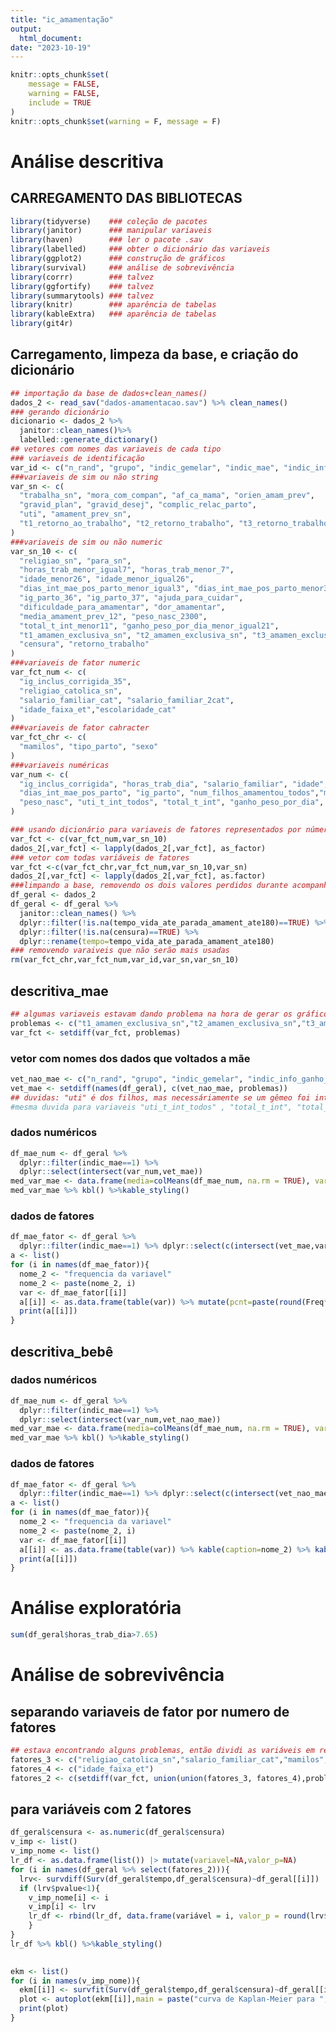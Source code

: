 ```yaml
---
title: "ic_amamentação"
output: 
  html_document:
date: "2023-10-19"
---
```


```r
knitr::opts_chunk$set(
	message = FALSE,
	warning = FALSE,
	include = TRUE
)
knitr::opts_chunk$set(warning = F, message = F)
```

# Análise descritiva

## CARREGAMENTO DAS BIBLIOTECAS

```r
library(tidyverse)    ### coleção de pacotes
library(janitor)      ### manipular variaveis
library(haven)        ### ler o pacote .sav    
library(labelled)     ### obter o dicionário das variaveis  
library(ggplot2)      ### construção de gráficos 
library(survival)     ### análise de sobrevivência
library(corrr)        ### talvez
library(ggfortify)    ### talvez
library(summarytools) ### talvez
library(knitr)        ### aparência de tabelas
library(kableExtra)   ### aparência de tabelas
library(git4r)
```

## Carregamento, limpeza da base, e criação do dicionário

```r
## importação da base de dados+clean_names()
dados_2 <- read_sav("dados-amamentacao.sav") %>% clean_names()
### gerando dicionário
dicionario <- dados_2 %>% 
  janitor::clean_names()%>% 
  labelled::generate_dictionary()
## vetores com nomes das variaveis de cada tipo
### variaveis de identificação
var_id <- c("n_rand", "grupo", "indic_gemelar", "indic_mae", "indic_info_ganho_peso", "indic_t", "indic_tempo","filter")
###variaveis de sim ou não string
var_sn <- c(
  "trabalha_sn", "mora_com_compan", "af_ca_mama", "orien_amam_prev",
  "gravid_plan", "gravid_desej", "complic_relac_parto",
  "uti", "amament_prev_sn",
  "t1_retorno_ao_trabalho", "t2_retorno_trabalho", "t3_retorno_trabalho"
)
###variaveis de sim ou não numeric
var_sn_10 <- c(
  "religiao_sn", "para_sn",
  "horas_trab_menor_igual7", "horas_trab_menor_7",
  "idade_menor26", "idade_menor_igual26",
  "dias_int_mae_pos_parto_menor_igual3", "dias_int_mae_pos_parto_menor3",
  "ig_parto_36", "ig_parto_37", "ajuda_para_cuidar",
  "dificuldade_para_amamentar", "dor_amamentar",
  "media_amament_prev_12", "peso_nasc_2300",
  "total_t_int_menor11", "ganho_peso_por_dia_menor_igual21",
  "t1_amamen_exclusiva_sn", "t2_amamen_exclusiva_sn", "t3_amamen_exclusiva_sn", "amamen_exclusiva_sn",
  "censura", "retorno_trabalho"
)
###variaveis de fator numeric
var_fct_num <- c(
  "ig_inclus_corrigida_35",
  "religiao_catolica_sn",
  "salario_familiar_cat", "salario_familiar_2cat",
  "idade_faixa_et","escolaridade_cat"
)
###variaveis de fator cahracter
var_fct_chr <- c(
  "mamilos", "tipo_parto", "sexo"
)
###variaveis numéricas
var_num <- c(
  "ig_inclus_corrigida", "horas_trab_dia", "salario_familiar", "idade",
  "dias_int_mae_pos_parto", "ig_parto", "num_filhos_amamentou_todos","media_amament_prev_meses_todos",
  "peso_nasc", "uti_t_int_todos", "total_t_int", "ganho_peso_por_dia", "tempo"
)

### usando dicionário para variaveis de fatores representados por números
var_fct <- c(var_fct_num,var_sn_10)
dados_2[,var_fct] <- lapply(dados_2[,var_fct], as_factor)
### vetor com todas variáveis de fatores
var_fct <-c(var_fct_chr,var_fct_num,var_sn_10,var_sn)
dados_2[,var_fct] <- lapply(dados_2[,var_fct], as.factor)
###limpando a base, removendo os dois valores perdidos durante acompanhamento
df_geral <- dados_2
df_geral <- df_geral %>% 
  janitor::clean_names() %>%
  dplyr::filter(!is.na(tempo_vida_ate_parada_amament_ate180)==TRUE) %>% 
  dplyr::filter(!is.na(censura)==TRUE) %>% 
  dplyr::rename(tempo=tempo_vida_ate_parada_amament_ate180) 
### removendo varaiveis que não serão mais usadas
rm(var_fct_chr,var_fct_num,var_id,var_sn,var_sn_10)
```

## descritiva_mae

```r
## algumas variaveis estavam dando problema na hora de gerar os gráficos, então as removi 
problemas <- c("t1_amamen_exclusiva_sn","t2_amamen_exclusiva_sn","t3_amamen_exclusiva_sn","amamen_exclusiva_sn","indic_t","indic_tempo","censura","tempo","t1_retorno_ao_trabalho","t2_retorno_trabalho","t3_retorno_trabalho","retorno_trabalho","filter")
var_fct <- setdiff(var_fct, problemas)
```


### vetor com nomes dos dados que voltados a mãe

```r
vet_nao_mae <- c("n_rand", "grupo", "indic_gemelar", "indic_info_ganho_peso", "indic_t", "indic_tempo","filter","sexo","peso_nasc","peso_nasc_2300","uti","uti_t_int_todos","total_t_int", "total_t_int_menor11","ganho_peso_por_dia","ganho_peso_por_dia_menor_igual21",problemas)
vet_mae <- setdiff(names(df_geral), c(vet_nao_mae, problemas))
## duvidas: "uti" é dos filhos, mas necessáriamente se um gêmeo foi internado, o outro também será? COLOQUEI NO VETOR PARA TIRAR
#mesma duvida para variaveis "uti_t_int_todos" , "total_t_int", "total_t_int_menor11", 
```

### dados numéricos

```r
df_mae_num <- df_geral %>% 
  dplyr::filter(indic_mae==1) %>% 
  dplyr::select(intersect(var_num,vet_mae))
med_var_mae <- data.frame(media=colMeans(df_mae_num, na.rm = TRUE), variancia=apply(df_mae_num, 2, var, na.rm = TRUE))
med_var_mae %>% kbl() %>%kable_styling()
```

### dados de fatores

```r
df_mae_fator <- df_geral %>% 
  dplyr::filter(indic_mae==1) %>% dplyr::select(c(intersect(vet_mae,var_fct)))
a <- list()
for (i in names(df_mae_fator)){
  nome_2 <- "frequencia da variavel"
  nome_2 <- paste(nome_2, i)
  var <- df_mae_fator[[i]]
  a[[i]] <- as.data.frame(table(var)) %>% mutate(pcnt=paste(round(Freq*100/180,2),"%")) %>% kable() %>% kable_styling()# adicionei o "pcnt", mas isso alterou o gráfico
  print(a[[i]])
}
```
## descritiva_bebê

### dados numéricos

```r
df_mae_num <- df_geral %>% 
  dplyr::filter(indic_mae==1) %>% 
  dplyr::select(intersect(var_num,vet_nao_mae))
med_var_mae <- data.frame(media=colMeans(df_mae_num, na.rm = TRUE), variancia=apply(df_mae_num, 2, var, na.rm = TRUE))
med_var_mae %>% kbl() %>%kable_styling()
```

### dados de fatores

```r
df_mae_fator <- df_geral %>% 
  dplyr::filter(indic_mae==1) %>% dplyr::select(c(intersect(vet_nao_mae,var_fct)))
a <- list()
for (i in names(df_mae_fator)){
  nome_2 <- "frequencia da variavel"
  nome_2 <- paste(nome_2, i)
  var <- df_mae_fator[[i]]
  a[[i]] <- as.data.frame(table(var)) %>% kable(caption=nome_2) %>% kable_styling()
  print(a[[i]])
}
```

# Análise exploratória 
```r
sum(df_geral$horas_trab_dia>7.65)
```

# Análise de sobrevivência

## separando variaveis de fator por numero de fatores 

```r
## estava encontrando alguns problemas, então dividi as variáveis em relação ao número de fatores 
fatores_3 <- c("religiao_catolica_sn","salario_familiar_cat","mamilos","escolaridade_cat")
fatores_4 <- c("idade_faixa_et")
fatores_2 <- c(setdiff(var_fct, union(union(fatores_3, fatores_4),problemas)))

```

## para variáveis com 2 fatores 
```r
df_geral$censura <- as.numeric(df_geral$censura)
v_imp <- list()
v_imp_nome <- list()
lr_df <- as.data.frame(list()) |> mutate(variavel=NA,valor_p=NA)
for (i in names(df_geral %>% select(fatores_2))){
  lrv<- survdiff(Surv(df_geral$tempo,df_geral$censura)~df_geral[[i]])
  if (lrv$pvalue<1){
    v_imp_nome[i] <- i
    v_imp[i] <- lrv
    lr_df <- rbind(lr_df, data.frame(variável = i, valor_p = round(lrv$pvalue,3)))    
    }
}
lr_df %>% kbl() %>%kable_styling()
    
```

```r
ekm <- list()
for (i in names(v_imp_nome)){
  ekm[[i]] <- survfit(Surv(df_geral$tempo,df_geral$censura)~df_geral[[i]])
  plot <- autoplot(ekm[[i]],main = paste("curva de Kaplan-Meier para ",i),surv.connect=F)
  print(plot)
}
```

